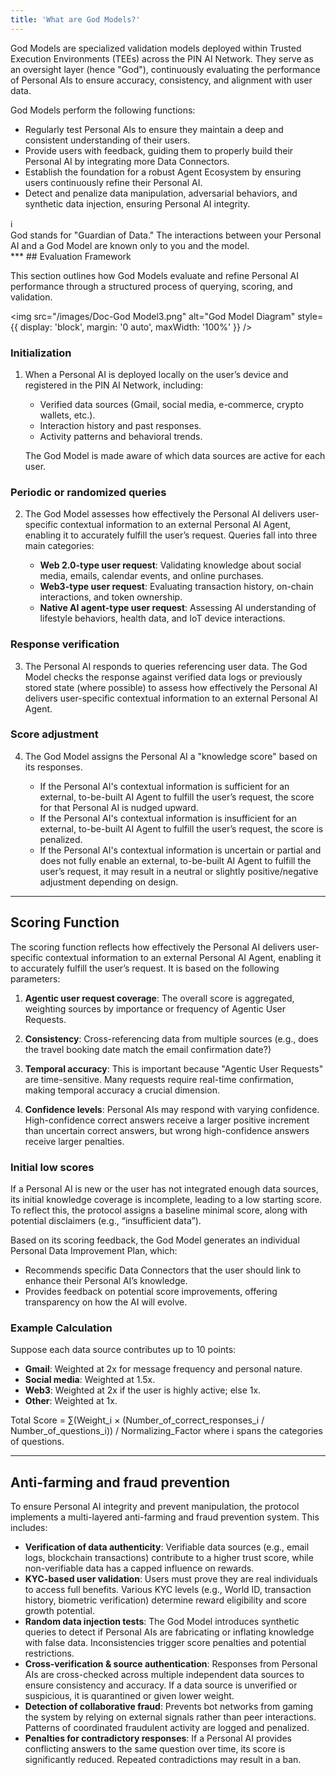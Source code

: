 ```yaml
---
title: 'What are God Models?'
---
```

God Models are specialized validation models deployed within Trusted Execution Environments (TEEs) across the PIN AI Network. They serve as an oversight layer (hence "God"), continuously evaluating the performance of Personal AIs to ensure accuracy, consistency, and alignment with user data.

God Models perform the following functions:

- Regularly test Personal AIs to ensure they maintain a deep and consistent understanding of their users.
- Provide users with feedback, guiding them to properly build their Personal AI by integrating more Data Connectors.
- Establish the foundation for a robust Agent Ecosystem by ensuring users continuously refine their Personal AI.
- Detect and penalize data manipulation, adversarial behaviors, and synthetic data injection, ensuring Personal AI integrity.

<div style={{ backgroundColor: '#e0f7fa', padding: '10px', borderRadius: '10px', border: '1px solid #00acc1', display: 'flex', alignItems: 'center' }}>
    <div style={{ fontWeight: 'bold', fontSize: '20px', marginRight: '10px' }}>ℹ️</div>
    <div>God stands for "Guardian of Data." The interactions between your Personal AI and a God Model are known only to you and the model.</div>
</div>
***
## Evaluation Framework

This section outlines how God Models evaluate and refine Personal AI performance through a structured process of querying, scoring, and validation.

<img src="/images/Doc-God Model3.png" alt="God Model Diagram" style={{ display: 'block', margin: '0 auto', maxWidth: '100%' }} />

### Initialization

1. When a Personal AI is deployed locally on the user’s device and registered in the PIN AI Network, including:

    - Verified data sources (Gmail, social media, e-commerce, crypto wallets, etc.).
    - Interaction history and past responses.
    - Activity patterns and behavioral trends.

    The God Model is made aware of which data sources are active for each user.

### Periodic or randomized queries

2. The God Model assesses how effectively the Personal AI delivers user-specific contextual information to an external Personal AI Agent, enabling it to accurately fulfill the user’s request. Queries fall into three main categories:

    - **Web 2.0-type user request**: Validating knowledge about social media, emails, calendar events, and online purchases.
    - **Web3-type user request**: Evaluating transaction history, on-chain interactions, and token ownership.
    - **Native AI agent-type user request**: Assessing AI understanding of lifestyle behaviors, health data, and IoT device interactions.

### Response verification

3. The Personal AI responds to queries referencing user data. The God Model checks the response against verified data logs or previously stored state (where possible) to assess how effectively the Personal AI delivers user-specific contextual information to an external Personal AI Agent.

### Score adjustment

4. The God Model assigns the Personal AI a "knowledge score" based on its responses.

    - If the Personal AI's contextual information is sufficient for an external, to-be-built AI Agent to fulfill the user’s request, the score for that Personal AI is nudged upward.
    - If the Personal AI's contextual information is insufficient for an external, to-be-built AI Agent to fulfill the user’s request, the score is penalized.
    - If the Personal AI's contextual information is uncertain or partial and does not fully enable an external, to-be-built AI Agent to fulfill the user’s request, it may result in a neutral or slightly positive/negative adjustment depending on design.
***
## Scoring Function

The scoring function reflects how effectively the Personal AI delivers user-specific contextual information to an external Personal AI Agent, enabling it to accurately fulfill the user’s request. It is based on the following parameters:

1. **Agentic user request coverage**: 
    The overall score is aggregated, weighting sources by importance or frequency of Agentic User Requests.

2. **Consistency**: 
    Cross-referencing data from multiple sources (e.g., does the travel booking date match the email confirmation date?)

3. **Temporal accuracy**: 
    This is important because "Agentic User Requests" are time-sensitive. Many requests require real-time confirmation, making temporal accuracy a crucial dimension.

4. **Confidence levels**: 
    Personal AIs may respond with varying confidence. High-confidence correct answers receive a larger positive increment than uncertain correct answers, but wrong high-confidence answers receive larger penalties.

### Initial low scores

If a Personal AI is new or the user has not integrated enough data sources, its initial knowledge coverage is incomplete, leading to a low starting score. To reflect this, the protocol assigns a baseline minimal score, along with potential disclaimers (e.g., “insufficient data”).

Based on its scoring feedback, the God Model generates an individual Personal Data Improvement Plan, which:

- Recommends specific Data Connectors that the user should link to enhance their Personal AI’s knowledge.
- Provides feedback on potential score improvements, offering transparency on how the AI will evolve.

### Example Calculation

Suppose each data source contributes up to 10 points:

- **Gmail**: Weighted at 2x for message frequency and personal nature.
- **Social media**: Weighted at 1.5x.
- **Web3**: Weighted at 2x if the user is highly active; else 1x.
- **Other**: Weighted at 1x.

Total Score = ∑(Weight_i × (Number_of_correct_responses_i / Number_of_questions_i)) / Normalizing_Factor
where i spans the categories of questions.
***
## Anti-farming and fraud prevention

To ensure Personal AI integrity and prevent manipulation, the protocol implements a multi-layered anti-farming and fraud prevention system. This includes:

- **Verification of data authenticity**: Verifiable data sources (e.g., email logs, blockchain transactions) contribute to a higher trust score, while non-verifiable data has a capped influence on rewards.
- **KYC-based user validation**: Users must prove they are real individuals to access full benefits. Various KYC levels (e.g., World ID, transaction history, biometric verification) determine reward eligibility and score growth potential.
- **Random data injection tests**: The God Model introduces synthetic queries to detect if Personal AIs are fabricating or inflating knowledge with false data. Inconsistencies trigger score penalties and potential restrictions.
- **Cross-verification & source authentication**: Responses from Personal AIs are cross-checked across multiple independent data sources to ensure consistency and accuracy. If a data source is unverified or suspicious, it is quarantined or given lower weight.
- **Detection of collaborative fraud**: Prevents bot networks from gaming the system by relying on external signals rather than peer interactions. Patterns of coordinated fraudulent activity are logged and penalized.
- **Penalties for contradictory responses**: If a Personal AI provides conflicting answers to the same question over time, its score is significantly reduced. Repeated contradictions may result in a ban.